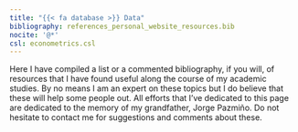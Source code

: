 ```yaml
---
title: "{{< fa database >}} Data"
bibliography: references_personal_website_resources.bib
nocite: '@*'
csl: econometrics.csl
---
```


Here I have compiled a list or a commented bibliography, if you will, of resources that I have found useful along the course of my academic studies. By no means I am an expert on these topics but I do believe that these will help some people out. All efforts that I've dedicated to this page are dedicated to the memory of my grandfather, Jorge Pazmiño. Do not hesitate to contact me for suggestions and comments about these.
